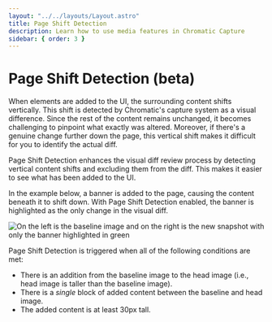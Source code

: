 ```yaml
---
layout: "../../layouts/Layout.astro"
title: Page Shift Detection
description: Learn how to use media features in Chromatic Capture
sidebar: { order: 3 }
---
```


# Page Shift Detection (beta)

When elements are added to the UI, the surrounding content shifts vertically. This shift is detected by Chromatic's capture system as a visual difference. Since the rest of the content remains unchanged, it becomes challenging to pinpoint what exactly was altered. Moreover, if there's a genuine change further down the page, this vertical shift makes it difficult for you to identify the actual diff.

Page Shift Detection enhances the visual diff review process by detecting vertical content shifts and excluding them from the diff. This makes it easier to see what has been added to the UI.

In the example below, a banner is added to the page, causing the content beneath it to shift down. With Page Shift Detection enabled, the banner is highlighted as the only change in the visual diff.

![On the left is the baseline image and on the right is the new snapshot with only the banner highlighted in green](../../images/page-shift-detection.png)

Page Shift Detection is triggered when all of the following conditions are met:

- There is an addition from the baseline image to the head image (i.e., head image is taller than the baseline image).
- There is a _single_ block of added content between the baseline and head image.
- The added content is at least 30px tall.
